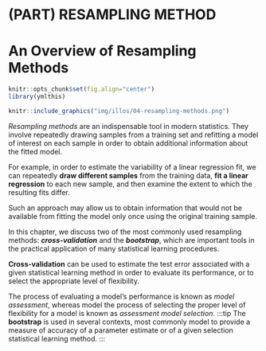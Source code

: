 # (PART) RESAMPLING METHOD {-}

# An Overview of Resampling Methods

```r
knitr::opts_chunk$set(fig.align="center")
library(ymlthis)
```

```r
knitr::include_graphics("img/illos/04-resampling-methods.png")
```

_Resampling methods_ are an indispensable tool in modern statistics. They involve repeatedly drawing samples from a training set and refitting a model of interest on each sample in order to obtain additional information about the fitted model. 

::::note
For example, in order to estimate the variability of a linear regression fit, we can repeatedly **draw different samples** from the training data, **fit a linear regression** to each new sample, and then examine the extent to which the resulting fits differ. 
:::

Such an approach may allow us to obtain information that would not be available from fitting the model only once using the original training sample.

In this chapter, we discuss two of the most commonly used resampling methods: ***cross-validation*** and the ***bootstrap***, which are important tools in the practical application of many statistical learning procedures.

:::tip
**Cross-validation** can be used to estimate the test error associated with a given statistical learning method in order to evaluate its performance, or to select the appropriate level of flexibility.
:::

The process of evaluating a model’s performance is known as *model assessment*, whereas model the process of selecting the proper level of flexibility for a model is known as *assessment model selection*. 
:::tip
The **bootstrap** is used in several contexts, most commonly model to provide a measure of accuracy of a parameter estimate or of a given selection statistical learning method.
:::




